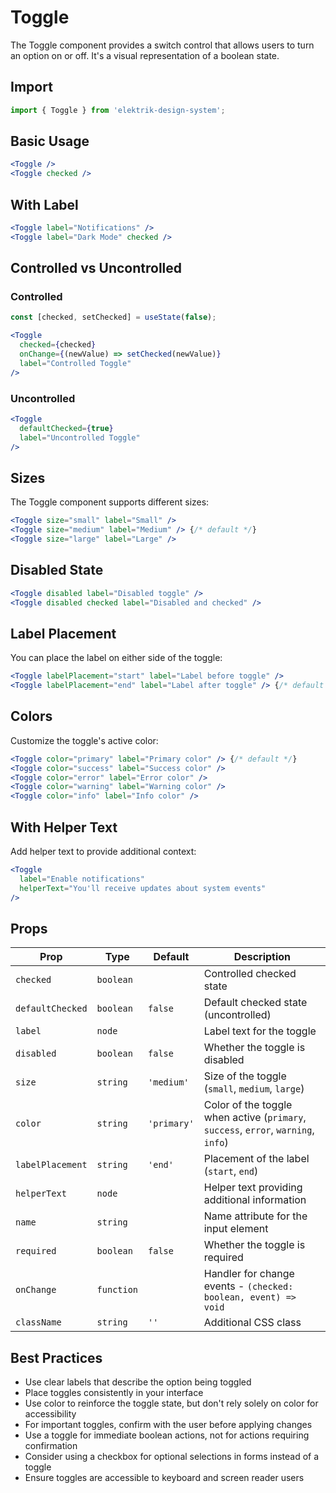 
<Meta title="Documentation/Components/Toggle" />

# Toggle

The Toggle component provides a switch control that allows users to turn an option on or off. It's a visual representation of a boolean state.

## Import

```jsx
import { Toggle } from 'elektrik-design-system';
```

## Basic Usage

```jsx
<Toggle />
<Toggle checked />
```

## With Label

```jsx
<Toggle label="Notifications" />
<Toggle label="Dark Mode" checked />
```

## Controlled vs Uncontrolled

### Controlled

```jsx
const [checked, setChecked] = useState(false);

<Toggle 
  checked={checked}
  onChange={(newValue) => setChecked(newValue)}
  label="Controlled Toggle"
/>
```

### Uncontrolled

```jsx
<Toggle 
  defaultChecked={true}
  label="Uncontrolled Toggle"
/>
```

## Sizes

The Toggle component supports different sizes:

```jsx
<Toggle size="small" label="Small" />
<Toggle size="medium" label="Medium" /> {/* default */}
<Toggle size="large" label="Large" />
```

## Disabled State

```jsx
<Toggle disabled label="Disabled toggle" />
<Toggle disabled checked label="Disabled and checked" />
```

## Label Placement

You can place the label on either side of the toggle:

```jsx
<Toggle labelPlacement="start" label="Label before toggle" />
<Toggle labelPlacement="end" label="Label after toggle" /> {/* default */}
```

## Colors

Customize the toggle's active color:

```jsx
<Toggle color="primary" label="Primary color" /> {/* default */}
<Toggle color="success" label="Success color" />
<Toggle color="error" label="Error color" />
<Toggle color="warning" label="Warning color" />
<Toggle color="info" label="Info color" />
```

## With Helper Text

Add helper text to provide additional context:

```jsx
<Toggle 
  label="Enable notifications" 
  helperText="You'll receive updates about system events"
/>
```

## Props

| Prop | Type | Default | Description |
|------|------|---------|-------------|
| `checked` | `boolean` | | Controlled checked state |
| `defaultChecked` | `boolean` | `false` | Default checked state (uncontrolled) |
| `label` | `node` | | Label text for the toggle |
| `disabled` | `boolean` | `false` | Whether the toggle is disabled |
| `size` | `string` | `'medium'` | Size of the toggle (`small`, `medium`, `large`) |
| `color` | `string` | `'primary'` | Color of the toggle when active (`primary`, `success`, `error`, `warning`, `info`) |
| `labelPlacement` | `string` | `'end'` | Placement of the label (`start`, `end`) |
| `helperText` | `node` | | Helper text providing additional information |
| `name` | `string` | | Name attribute for the input element |
| `required` | `boolean` | `false` | Whether the toggle is required |
| `onChange` | `function` | | Handler for change events - `(checked: boolean, event) => void` |
| `className` | `string` | `''` | Additional CSS class |

## Best Practices

- Use clear labels that describe the option being toggled
- Place toggles consistently in your interface
- Use color to reinforce the toggle state, but don't rely solely on color for accessibility
- For important toggles, confirm with the user before applying changes
- Use a toggle for immediate boolean actions, not for actions requiring confirmation
- Consider using a checkbox for optional selections in forms instead of a toggle
- Ensure toggles are accessible to keyboard and screen reader users 